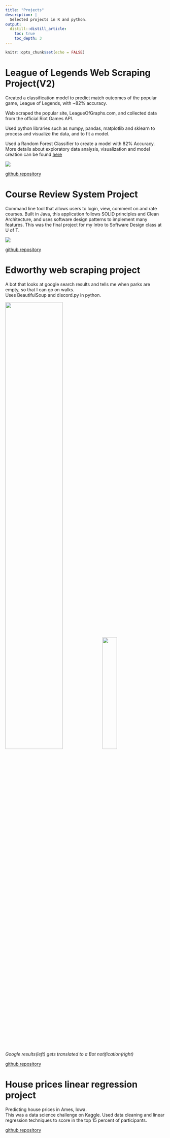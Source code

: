 ```yaml
---
title: "Projects"
description: |
  Selected projects in R and python.
output: 
  distill::distill_article:
    toc: true
    toc_depth: 3
---
```


```r
knitr::opts_chunk$set(echo = FALSE)
```

# League of Legends Web Scraping Project(V2)
Created a classification model to predict match outcomes of the popular game, League of Legends, with ~82% accuracy.

Web scraped the popular site, LeagueOfGraphs.com, and collected data from the official Riot Games API.

Used python libraries such as numpy, pandas, matplotlib and sklearn to process and visualize the data, and to fit a model.

Used a Random Forest Classifier to create a model with 82% Accuracy. More details about exploratory data analysis, visualization and model creation can be found [here](https://github.com/dungwoong/league-scrapev2/blob/main/writeup/Riot%20Games%20Writeup.pdf)

![](img/collection2.jpg)

[github repository](https://github.com/5ause/league-scrapev2)

# Course Review System Project
Command line tool that allows users to login, view, comment on and rate courses. Built in Java, this application follows SOLID principles and Clean Architecture, and uses software design patterns to implement many features. This was the final project for my Intro to Software Design class at U of T.

![](img/CSC207-1.jpg)

[github repository](https://github.com/CSC207-UofT/course-project-group-010)

# Edworthy web scraping project
A bot that looks at google search results and tells me when parks are empty, so that I can go on walks.<br>
Uses BeautifulSoup and discord.py in python.

![](img/bot2.JPG){width=60%} ![](img/bot1.JPG){width=30%}

*Google results(left) gets translated to a Bot notification(right)*

[github repository](https://github.com/dungwoong/edworthy)

# House prices linear regression project
Predicting house prices in Ames, Iowa.<br>
This was a data science challenge on Kaggle. Used data cleaning and linear regression techniques to score in the top 15 percent of participants.

[github repository](https://github.com/dungwoong/houseprices-linear-regression)



